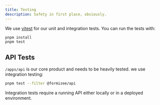 ```yaml
---
title: Testing
description: Safety in first place, obviously.
---
```



We use [vitest](https://vitest.dev/) for our unit and integration tests. You can run the tests with:

```bash
pnpm install
pnpm test
```

## API Tests

`/apps/api` is our core product and needs to be heavily tested. we use integration testing:

  ```bash
  pnpm test --filter @formizee/api
  ```

<Info>
Integration tests require a running API either locally or in a deployed environment.
</Info>
